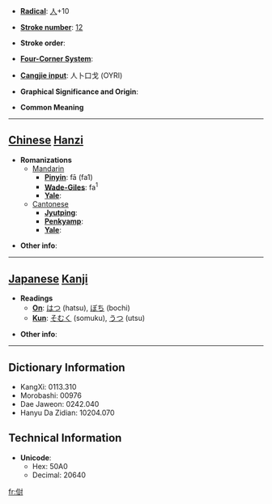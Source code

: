 * '''[[Wiktionary:Chinese radical index| Radical]]''': [[Wiktionary:Chinese radical index 人|人]]+10

* '''[[Wiktionary:Chinese total strokes index|Stroke number]]''': [[Wiktionary:Chinese total strokes index 12|12]]

* '''Stroke order''': 

* '''[[Wiktionary:Chinese four corner index|Four-Corner System]]''': 

* '''[[Wiktionary:Chinese Cangjie index|Cangjie input]]''': 人卜口戈 (OYRI)

* '''Graphical Significance and Origin''': 

* '''Common Meaning'''

----

== [[Chinese]] [[Hanzi]] ==

* '''Romanizations'''
** [[Mandarin]]
*** '''[[Pinyin]]''': fā (fa1)
*** '''[[Wade-Giles]]''': fa<sup>1</sup>
*** '''[[Yale]]''': 
**[[Cantonese]]
***'''[[Jyutping]]''':
***'''[[Penkyamp]]''': 
***'''[[Yale]]''': 

* '''Other info''': 

----

== [[Japanese]] [[Kanji]] ==

* '''Readings'''
** '''[[On]]''': [[はつ]] (hatsu), [[ぼち]] (bochi)
** '''[[Kun]]''': [[そむく]] (somuku), [[うつ]] (utsu)

* '''Other info''':  

----

== Dictionary Information ==

* KangXi: 0113.310
* Morobashi: 00976
* Dae Jaweon: 0242.040
* Hanyu Da Zidian: 10204.070

== Technical Information ==

* '''Unicode''':
** Hex: 50A0
** Decimal: 20640

[[fr:傠]]